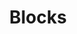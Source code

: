 ---
title: Blocks
index: true
toc: false
description: Handle the retrieval and management of block data using various identifiers.
---